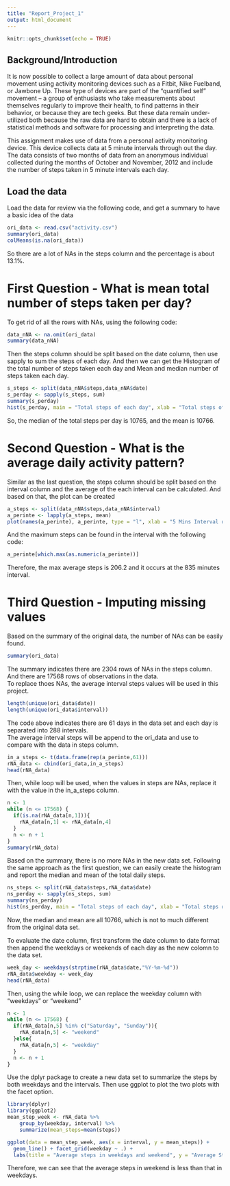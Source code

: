 ```yaml
---
title: "Report_Project_1"
output: html_document
---
```


```r
knitr::opts_chunk$set(echo = TRUE)
```

## Background/Introduction
It is now possible to collect a large amount of data about personal movement using activity monitoring devices such as a Fitbit, Nike Fuelband, or Jawbone Up. These type of devices are part of the “quantified self” movement – a group of enthusiasts who take measurements about themselves regularly to improve their health, to find patterns in their behavior, or because they are tech geeks. But these data remain under-utilized both because the raw data are hard to obtain and there is a lack of statistical methods and software for processing and interpreting the data.  
  
This assignment makes use of data from a personal activity monitoring device. This device collects data at 5 minute intervals through out the day. The data consists of two months of data from an anonymous individual collected during the months of October and November, 2012 and include the number of steps taken in 5 minute intervals each day.  

## Load the data  
Load the data for review via the following code, and get a summary to have a basic idea of the data
```r
ori_data <- read.csv("activity.csv")
summary(ori_data)
colMeans(is.na(ori_data))
```
So there are a lot of NAs in the steps column and the percentage is about 13.1%.

# First Question - What is mean total number of steps taken per day?
To get rid of all the rows with NAs, using the following code:
```r
data_nNA <- na.omit(ori_data)
summary(data_nNA)
```
Then the steps column should be split based on the date column, then use sapply to sum the steps of each day. And then we can get the Histogram of the total number of steps taken each day and Mean and median number of steps taken each day.
```r
s_steps <- split(data_nNA$steps,data_nNA$date)
s_perday <- sapply(s_steps, sum)
summary(s_perday)
hist(s_perday, main = "Total steps of each day", xlab = "Total steps of a day")
```  
  
So, the median of the total steps per day is 10765, and the mean is 10766.

# Second Question - What is the average daily activity pattern?
Similar as the last question, the steps column should be split based on the interval column and the average of the each interval can be calculated. And based on that, the plot can be created
```r
a_steps <- split(data_nNA$steps,data_nNA$interval)
a_perinte <- lapply(a_steps, mean)
plot(names(a_perinte), a_perinte, type = "l", xlab = "5 Mins Interval of a day", ylab = "Average steps with in the interval")
```
And the maximum steps can be found in the interval with the following code:
```r
a_perinte[which.max(as.numeric(a_perinte))]
```
Therefore, the max average steps is 206.2 and it occurs at the 835 minutes interval.

# Third Question - Imputing missing values
Based on the summary of the original data, the number of NAs can be easily found.
```r
summary(ori_data)
```
The summary indicates there are 2304 rows of NAs in the steps column. And there are 17568 rows of observations in the data.  
To replace thoes NAs, the average interval steps values will be used in this project.
```r
length(unique(ori_data$date))
length(unique(ori_data$interval))
```
The code above indicates there are 61 days in the data set and each day is separated into 288 intervals.  
The average interval steps will be append to the ori_data and use to compare with the data in steps column.
```r
in_a_steps <- t(data.frame(rep(a_perinte,61)))
rNA_data <- cbind(ori_data,in_a_steps)
head(rNA_data)
```
Then, while loop will be used, when the values in steps are NAs, replace it with the value in the in_a_steps column.
```r
n <- 1
while (n <= 17568) {
  if(is.na(rNA_data[n,1])){
    rNA_data[n,1] <- rNA_data[n,4]
  }
  n <- n + 1
}
summary(rNA_data)
```
Based on the summary, there is no more NAs in the new data set. Following the same approach as the first question, we can easily create the histogram and report the median and mean of the total daily steps.
```r
ns_steps <- split(rNA_data$steps,rNA_data$date)
ns_perday <- sapply(ns_steps, sum)
summary(ns_perday)
hist(ns_perday, main = "Total steps of each day", xlab = "Total steps of a day")
``` 
  
Now, the median and mean are all 10766, which is not to much different from the original data set.

To evaluate the date column, first transform the date column to date format then append the weekdays or weekends of each day as the new colomn to the data set.
```r
week_day <- weekdays(strptime(rNA_data$date,"%Y-%m-%d"))
rNA_data$weekday <- week_day
head(rNA_data)
```
Then, using the while loop, we can replace the weekday column with "weekdays" or "weekend"
```r
n <- 1
while (n <= 17568) {
  if(rNA_data[n,5] %in% c("Saturday", "Sunday")){
    rNA_data[n,5] <- "weekend"
  }else{
    rNA_data[n,5] <- "weekday"
  }
  n <- n + 1
}
```
Use the dplyr package to create a new data set to summarize the steps by both weekdays and the intervals. Then use ggplot to plot the two plots with the facet option.
```r
library(dplyr)
library(ggplot2)
mean_step_week <- rNA_data %>%
    group_by(weekday, interval) %>%
    summarize(mean_steps=mean(steps))

ggplot(data = mean_step_week, aes(x = interval, y = mean_steps)) + 
  geom_line() + facet_grid(weekday ~ .) +
  labs(title = "Average steps in weekdays and weekend", y = "Average Steps")
```
  
Therefore, we can see that the average steps in weekend is less than that in weekdays.
